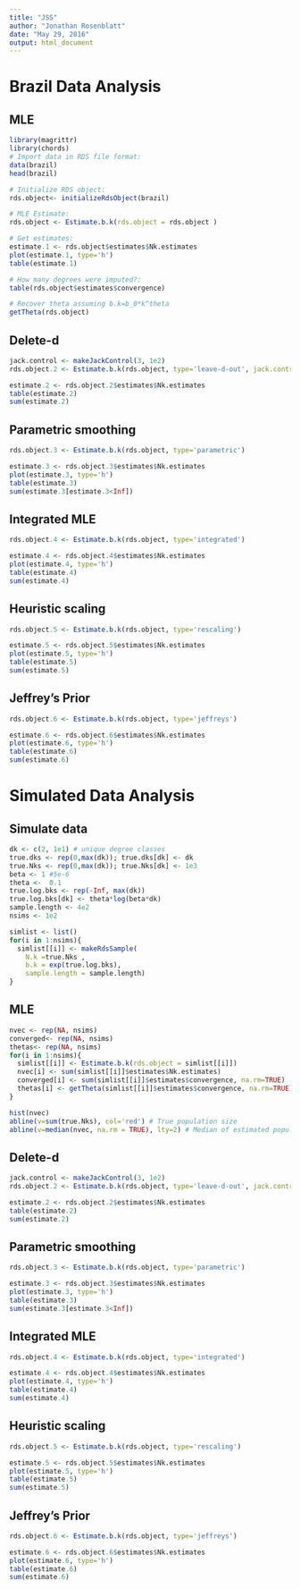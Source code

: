 ```yaml
---
title: "JSS"
author: "Jonathan Rosenblatt"
date: "May 29, 2016"
output: html_document
---
```


# Brazil Data Analysis

## MLE
```r
library(magrittr)
library(chords)
# Import data in RDS file format:
data(brazil)
head(brazil)

# Initialize RDS object:
rds.object<- initializeRdsObject(brazil)

# MLE Estimate:
rds.object <- Estimate.b.k(rds.object = rds.object )

# Get estimates:
estimate.1 <- rds.object$estimates$Nk.estimates
plot(estimate.1, type='h')
table(estimate.1)

# How many degrees were imputed?:
table(rds.object$estimates$convergence)

# Recover theta assuming b.k=b_0*k^theta
getTheta(rds.object)
```

## Delete-d 
```r
jack.control <- makeJackControl(3, 1e2)
rds.object.2 <- Estimate.b.k(rds.object, type='leave-d-out', jack.control = jack.control)

estimate.2 <- rds.object.2$estimates$Nk.estimates
table(estimate.2)
sum(estimate.2)
```

## Parametric smoothing
```r
rds.object.3 <- Estimate.b.k(rds.object, type='parametric')

estimate.3 <- rds.object.3$estimates$Nk.estimates
plot(estimate.3, type='h')
table(estimate.3)
sum(estimate.3[estimate.3<Inf])
```

## Integrated MLE
```r
rds.object.4 <- Estimate.b.k(rds.object, type='integrated')

estimate.4 <- rds.object.4$estimates$Nk.estimates
plot(estimate.4, type='h')
table(estimate.4)
sum(estimate.4)
```


## Heuristic scaling
```r
rds.object.5 <- Estimate.b.k(rds.object, type='rescaling')

estimate.5 <- rds.object.5$estimates$Nk.estimates
plot(estimate.5, type='h')
table(estimate.5)
sum(estimate.5)
```


## Jeffrey's Prior
```r
rds.object.6 <- Estimate.b.k(rds.object, type='jeffreys')

estimate.6 <- rds.object.6$estimates$Nk.estimates
plot(estimate.6, type='h')
table(estimate.6)
sum(estimate.6)
```



# Simulated Data Analysis

## Simulate data
```r
dk <- c(2, 1e1) # unique degree classes
true.dks <- rep(0,max(dk)); true.dks[dk] <- dk
true.Nks <- rep(0,max(dk)); true.Nks[dk] <- 1e3
beta <- 1 #5e-6
theta <-  0.1
true.log.bks <- rep(-Inf, max(dk))
true.log.bks[dk] <- theta*log(beta*dk)
sample.length <- 4e2
nsims <- 1e2

simlist <- list()
for(i in 1:nsims){
  simlist[[i]] <- makeRdsSample(
    N.k =true.Nks , 
    b.k = exp(true.log.bks),
    sample.length = sample.length)
}
```


## MLE
```r
nvec <- rep(NA, nsims)
converged<- rep(NA, nsims)
thetas<- rep(NA, nsims)
for(i in 1:nsims){
  simlist[[i]] <- Estimate.b.k(rds.object = simlist[[i]])
  nvec[i] <- sum(simlist[[i]]$estimates$Nk.estimates)
  converged[i] <- sum(simlist[[i]]$estimates$convergence, na.rm=TRUE)
  thetas[i] <- getTheta(simlist[[i]]$estimates$convergence, na.rm=TRUE)
}

hist(nvec)
abline(v=sum(true.Nks), col='red') # True population size
abline(v=median(nvec, na.rm = TRUE), lty=2) # Median of estimated population size

```

## Delete-d 
```r
jack.control <- makeJackControl(3, 1e2)
rds.object.2 <- Estimate.b.k(rds.object, type='leave-d-out', jack.control = jack.control)

estimate.2 <- rds.object.2$estimates$Nk.estimates
table(estimate.2)
sum(estimate.2)
```

## Parametric smoothing
```r
rds.object.3 <- Estimate.b.k(rds.object, type='parametric')

estimate.3 <- rds.object.3$estimates$Nk.estimates
plot(estimate.3, type='h')
table(estimate.3)
sum(estimate.3[estimate.3<Inf])
```

## Integrated MLE
```r
rds.object.4 <- Estimate.b.k(rds.object, type='integrated')

estimate.4 <- rds.object.4$estimates$Nk.estimates
plot(estimate.4, type='h')
table(estimate.4)
sum(estimate.4)
```


## Heuristic scaling
```r
rds.object.5 <- Estimate.b.k(rds.object, type='rescaling')

estimate.5 <- rds.object.5$estimates$Nk.estimates
plot(estimate.5, type='h')
table(estimate.5)
sum(estimate.5)
```


## Jeffrey's Prior
```r
rds.object.6 <- Estimate.b.k(rds.object, type='jeffreys')

estimate.6 <- rds.object.6$estimates$Nk.estimates
plot(estimate.6, type='h')
table(estimate.6)
sum(estimate.6)
```



